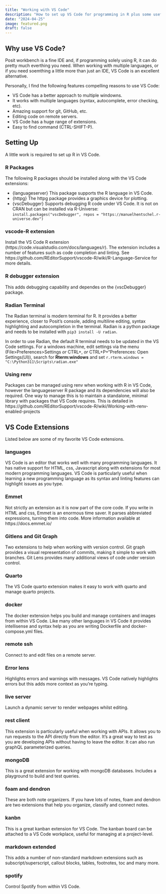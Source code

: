 ```yaml
---
title: "Working with VS Code"
description: "How to set up VS Code for programming in R plus some useful VS Code extensions."
date: "2024-04-25"
image: featured.png
draft: false
---
```


## Why use VS Code?

Posit workbench is a fine IDE and, if programming solely using R, it can do pretty much everthing you need.  When working with multiple languages, or if you need soemthing a little more than just an IDE, VS Code is an excellent alternative.

Personally, I find the following features compelling reasons to use VS Code:

-  VS Code has a better approach to multiple windowns.
-  It works with multiple languages (syntax, autocomplete, error checking, etc).
-  Amazing support for git, GitHub, etc.
-  Editing code on remote servers.
-  VS Code has a huge range of extensions.
-  Easy to find command (CTRL-SHIFT-P).

## Setting Up

A little work is required to set up R in VS Code.

### R Packages
The following R packages should be installed along with the VS Code extensions:

-  {languageserver}  This package supports the R language in VS Code.
-  {httpg}  The httpg package provides a graphics device for plotting.
-  {vscDebugger}  Supports debugging R code under VS Code.  It is not on CRAN but can be installed via R-Universe: `install.packages("vscDebugger", repos = "https://manuelhentschel.r-universe.dev")`

### vscode-R extension
Install the VS Code R extension (https://code.visualstudio.com/docs/languages/r).  The extension includes a number of features such as code completion and linting.  See https://github.com/REditorSupport/vscode-R/wiki/R-Language-Service for more details.

### R debugger extension
This adds debugging capability and dependes on the {vscDebugger} package.

### Radian Terminal
The Radian terminal is modern terminal for R.  It provides a better experience, closer to Posit's console, adding multiline editing, syntax highlighting and autocompletion in the terminal.  Radian is a python package and needs to be installed with `pip3 install -U radian`.  

In order to use Radian, the default R terminal needs to be updated in the VS Code settings.  For a windows machine, edit settings via the menu (File>Preferences>Settings *or* CTRL+, *or* CTRL+P+"Preferences: Open Settings(UI)), search for **Rterm:windows** and set 
`r.rterm.windows = "C:\Python311\Scripts\radian.exe"`

### Using renv
Packages can be managed using renv when working with R in VS Code, however the languageserver R package and its dependencies will also be required.  One way to manage this is to maintain a standalone, minimal library with packages that VS Code requires.  This is detailed in https://github.com/REditorSupport/vscode-R/wiki/Working-with-renv-enabled-projects

## VS Code Extensions

Listed below are some of my favorite VS Code extensions.

### languages
VS Code is an editor that works well with many programming languages.  It has native support for HTML, css, Javascript along with extensions for most modern programming languages.  VS Code is particularly useful when learning a new programming language as its syntax and linting features can highlight issues as you type.

### Emmet
Not strictly an extension as it is now part of the core code.  If you write in HTML and css, Emmet is an enormous time saver.  It parses abbreviated expressions, turning them into code.  More information available at https://docs.emmet.io/

### Gitlens and Git Graph
Two extensions to help when working with version control.  Git graph provides a visual representation of commits, making it simple to work with branches.  Git Lens provides many additional views of code under version control.

### Quarto
The VS Code quarto extension makes it easy to work with quarto and manage quarto projects.

### docker
The docker extension helps you build and manage containers and images from within VS Code.  Like many other languages in VS Code it provides intellisense and syntax help as you are writing Dockerfile and docker-compose.yml files.

### remote ssh
Connect to and edit files on a remote server.

### Error lens
Highlights errors and warnings with messages.  VS Code natively highlights errors but this adds more context as you're typing.

### live server
Launch a dynamic server to render webpages whilst editing.

### rest client
This extension is particularly useful when working with APIs.  It allows you to run requests to the API directly from the editor.  It's a great way to test as you are developing APIs without having to leave the editor.  It can also run graphQL parameterized queries.

### mongoDB
This is a great extension for working with mongoDB databases.  Includes a playground to build and test queries.

### foam and dendron
These are both note organizers.  If you have lots of notes, foam and dendron are two extensions that help you organize, classify and connect notes.

### kanbn
This is a great kanban extension for VS Code.  The kanban board can be attached to a VS Code workplace, useful for managing at a project-level.

### markdown extended
This adds a number of non-standard markdown extensions such as subscript/superscript, callout blocks, tables, footnotes, toc and many more.

### spotify
Control Spotify from within VS Code.
